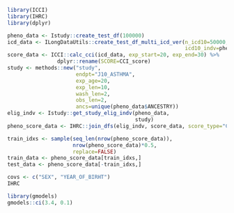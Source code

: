 ```r
library(ICCI)
library(IHRC)
library(dplyr)

pheno_data <- Istudy::create_test_df(100000)
icd_data <- ILongDataUtils::create_test_df_multi_icd_ver(n_icd10=50000, 
                                                         icd10_indv=pheno_data$ID)
score_data <- ICCI::calc_cci(icd_data, exp_start=20, exp_end=30) %>% 
                dplyr::rename(SCORE=CCI_score)
study <- methods::new("study",
                      endpt="J10_ASTHMA",
                      exp_age=20,
                      exp_len=10,
                      wash_len=2,
                      obs_len=2,
                      ancs=unique(pheno_data$ANCESTRY))
elig_indv <- Istudy::get_study_elig_indv(pheno_data,
                                         study)
pheno_score_data <- IHRC::join_dfs(elig_indv, score_data, score_type="CCI", endpt="J10_ASTHMA")
```

```r
train_idxs <- sample(seq_len(nrow(pheno_score_data)), 
                     nrow(pheno_score_data)*0.5,
                     replace=FALSE)
train_data <- pheno_score_data[train_idxs,]
test_data <- pheno_score_data[-train_idxs,]
```

```r
covs <- c("SEX", "YEAR_OF_BIRHT")
IHRC
```

```r
library(gmodels)
gmodels::ci(3.4, 0.1)
```
